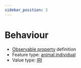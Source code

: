 ```yaml
---
sidebar_position: 3
---
```



# Behaviour

- [Observable property](/viewers/dawe-vocabs?uri=https://linked.data.gov.au/def/nrm/901bb17a-d1ff-4c4d-b5d8-bb2ac6f41903) definition
- Feature type: [animal individual](http://linked.data.gov.au/def/tern-cv/ecb855ed-50e1-4299-8491-861759ef40b7)
- Value type: [IRI](https://w3id.org/tern/ontologies/tern/IRI)

<Example
  protocolModule="vertebrate-active"
  observableProperty="https://linked.data.gov.au/def/nrm/901bb17a-d1ff-4c4d-b5d8-bb2ac6f41903"
/>
